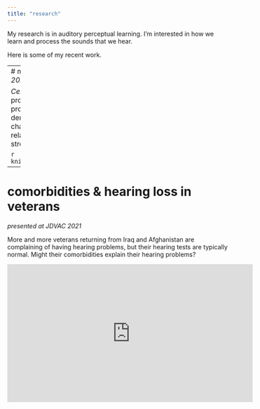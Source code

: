 ```yaml
---
title: "research"
---
```

My research is in auditory perceptual learning.  I'm interested in how we learn and process the sounds that we hear.

Here is some of my recent work.

---
# memory & central auditory processing
*presented at JDVAC 2021*

*Central auditory processing* describes how the brain processes sound beyond the cochlea. Central auditory processing assessment tools vary in task and memory demands. Some of these assessments can be especially challenging for veterans at elevated risk for memory deficits related to traumatic brain injuries and/or post-traumatic stress disorder.

```r
knitr::include_graphics("images/memorycap_jdvac2021.pdf")
```

---
# comorbidities & hearing loss in veterans
*presented at JDVAC 2021*

More and more veterans returning from Iraq and Afghanistan are complaining of having hearing problems, but their hearing tests are typically normal. Might their comorbidities explain their hearing problems?

<iframe width="560" height="315" src="https://www.youtube.com/embed/JgREjfMw7Uw" title="YouTube video player" frameborder="0" allow="accelerometer; autoplay; clipboard-write; encrypted-media; gyroscope; picture-in-picture" allowfullscreen></iframe>
